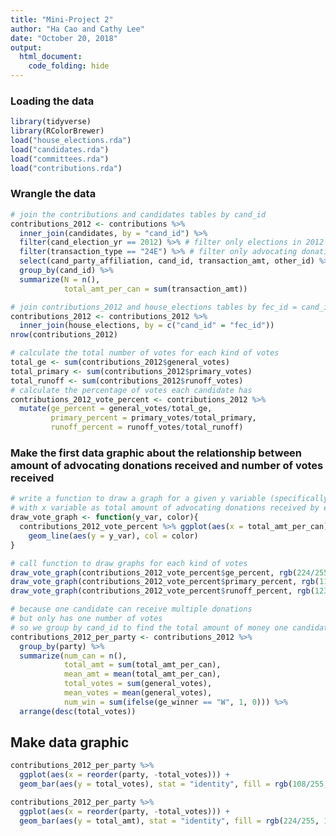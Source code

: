 ```yaml
---
title: "Mini-Project 2"
author: "Ha Cao and Cathy Lee"
date: "October 20, 2018"
output:
  html_document:
    code_folding: hide
---
```

### Loading the data
```r
library(tidyverse)
library(RColorBrewer)
load("house_elections.rda")
load("candidates.rda")
load("committees.rda")
load("contributions.rda")
```

### Wrangle the data
```r
# join the contributions and candidates tables by cand_id
contributions_2012 <- contributions %>% 
  inner_join(candidates, by = "cand_id") %>%
  filter(cand_election_yr == 2012) %>% # filter only elections in 2012
  filter(transaction_type == "24E") %>% # filter only advocating donations
  select(cand_party_affiliation, cand_id, transaction_amt, other_id) %>%
  group_by(cand_id) %>%
  summarize(N = n(),
            total_amt_per_can = sum(transaction_amt))
```

```r
# join contributions_2012 and house_elections tables by fec_id = cand_id
contributions_2012 <- contributions_2012 %>%
  inner_join(house_elections, by = c("cand_id" = "fec_id"))
nrow(contributions_2012)
```

```r
# calculate the total number of votes for each kind of votes
total_ge <- sum(contributions_2012$general_votes)
total_primary <- sum(contributions_2012$primary_votes)
total_runoff <- sum(contributions_2012$runoff_votes)
# calculate the percentage of votes each candidate has
contributions_2012_vote_percent <- contributions_2012 %>%
  mutate(ge_percent = general_votes/total_ge,
         primary_percent = primary_votes/total_primary,
         runoff_percent = runoff_votes/total_runoff)
```

### Make the first data graphic about the relationship between amount of advocating donations received and number of votes received
```r
# write a function to draw a graph for a given y variable (specifically different kinds of votes), 
# with x variable as total amount of advocating donations received by each candidate
draw_vote_graph <- function(y_var, color){
  contributions_2012_vote_percent %>% ggplot(aes(x = total_amt_per_can)) +
    geom_line(aes(y = y_var), col = color)  
}
```

```r
# call function to draw graphs for each kind of votes
draw_vote_graph(contributions_2012_vote_percent$ge_percent, rgb(224/255, 94/255, 135/255))
draw_vote_graph(contributions_2012_vote_percent$primary_percent, rgb(110/255, 158/255, 204/255))
draw_vote_graph(contributions_2012_vote_percent$runoff_percent, rgb(123/255, 83/255, 160/255))
```

```r
# because one candidate can receive multiple donations
# but only has one number of votes
# so we group by cand_id to find the total amount of money one candidate received
contributions_2012_per_party <- contributions_2012 %>%
  group_by(party) %>%
  summarize(num_can = n(),
            total_amt = sum(total_amt_per_can),
            mean_amt = mean(total_amt_per_can),
            total_votes = sum(general_votes), 
            mean_votes = mean(general_votes),
            num_win = sum(ifelse(ge_winner == "W", 1, 0))) %>%
  arrange(desc(total_votes))
```

## Make data graphic
```r
contributions_2012_per_party %>%
  ggplot(aes(x = reorder(party, -total_votes))) +
  geom_bar(aes(y = total_votes), stat = "identity", fill = rgb(108/255, 185/255, 209/255)) 
```

```r
contributions_2012_per_party %>%
  ggplot(aes(x = reorder(party, -total_votes))) +
  geom_bar(aes(y = total_amt), stat = "identity", fill = rgb(224/255, 132/255, 13/255)) 
```
